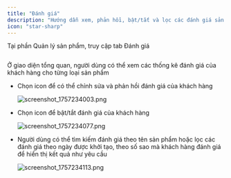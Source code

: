 ```yaml
---
title: "Đánh giá"
description: "Hướng dẫn xem, phản hồi, bật/tắt và lọc các đánh giá sản phẩm của khách hàng."
icon: "star-sharp"
---
```


Tại phần Quản lý sản phẩm, truy cập tab Đánh giá

<Frame caption="">
  <img
    src="https://aimini-upload.sgp1.digitaloceanspaces.com/image725_a08383390f.png"
    alt=""
    style={{
      borderRadius: "0.5rem",
      width: "100%",
      height: "auto",
      objectFit: "cover",
      objectPosition: "0 -35px" 
    }}
    title=""
  />
</Frame>


Ở giao diện tổng quan, người dùng có thể xem các thống kê đánh giá của khách hàng cho từng loại sản phẩm

- Chọn icon <Icon icon="pencil" color="#1204e2" size={15} /> để có thể chỉnh sửa và phản hồi đánh giá của khách hàng

  ![screenshot_1757234003.png](/images/screenshot_1757234003.png)


- Chọn icon <Icon icon="toggle-large-on" color="#0a06e4" size={15} /> để bật/tắt đánh giá của khách hàng

  ![screenshot_1757234077.png](/images/screenshot_1757234077.png)
- Người dùng có thể tìm kiếm đánh giá theo tên sản phẩm hoặc lọc các đánh giá theo ngày được khởi tạo, theo số sao mà khách hàng đánh giá để hiển thị kết quả như yêu cầu

  ![screenshot_1757234113.png](/images/screenshot_1757234113.png)